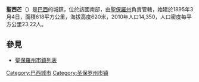 {{Coord|21|28|45|S|47|33|03|W|scale:30000|display=title}}

'''聖西芒'''（{{lang-pt|São Simão}}）是[[巴西|巴西]]的城鎮，位於該國南部，由[[聖保羅州|聖保羅州]]負責管轄，始建於1895年3月4日，面積618平方公里，海拔高度620米，2010年人口14,350，人口密度每平方公里23.22人。

== 參見 ==
*[[聖保羅州市鎮列表|聖保羅州市鎮列表]]

{{Brazil-geo-stub}}

[[Category:巴西城市|Category:巴西城市]]

{{圣保罗州市镇}}
[[Category:圣保罗州市镇|Category:圣保罗州市镇]]